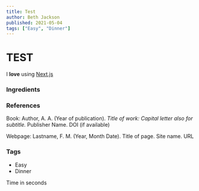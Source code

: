 ```yaml
---
title: Test
author: Beth Jackson
published: 2021-05-04
tags: ["Easy", "Dinner"]
---
```


# TEST

I **love** using [Next.js](https://nextjs.org/)

### Ingredients

### References

Book:
Author, A. A. (Year of publication). _Title of work: Capital letter also for subtitle._ Publisher Name. DOI (if available)

Webpage:
Lastname, F. M. (Year, Month Date). Title of page. Site name. URL

### Tags

- Easy
- Dinner

Time in seconds

<Timer time={10} />
